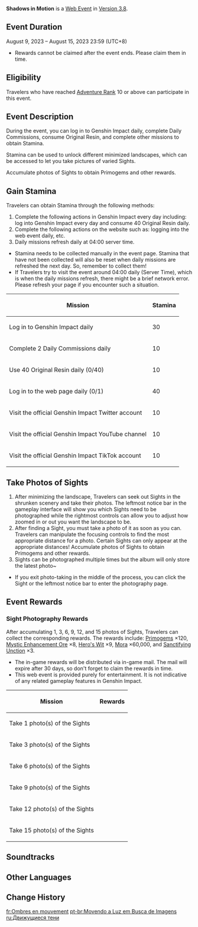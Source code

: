{{Event Tabs}}
{{Event
|name              = Shadows in Motion
|image             = Shadows in Motion.png
|type              = Web
|time_known        = yes
|time_start        = 2023-08-09 11:00:00
|time_start_offset = GMT+8
|time_end          = 2023-08-15 23:59:59
|time_end_offset   = GMT+8
|link              = https://genshin.hoyoverse.com/en/news/detail/112566
|link2             = https://act.hoyoverse.com/ys/event/e20230809-photo/index.html
|link2name         = Event Page
}}
{{Description|Within the microcosm of the toybox lurks mysterious surprises awaiting your discovery~<br>Come and take some photos together!}}
'''Shadows in Motion''' is a [[Web Event]] in [[Version 3.8]].

==Event Duration==
August 9, 2023 – August 15, 2023 23:59 (UTC+8)
* Rewards cannot be claimed after the event ends. Please claim them in time.

==Eligibility==
Travelers who have reached [[Adventure Rank]] 10 or above can participate in this event.

==Event Description==
During the event, you can log in to Genshin Impact daily, complete Daily Commissions, consume Original Resin, and complete other missions to obtain Stamina.

Stamina can be used to unlock different minimized landscapes, which can be accessed to let you take pictures of varied Sights.

Accumulate photos of Sights to obtain Primogems and other rewards.

==Gain Stamina==
Travelers can obtain Stamina through the following methods:
# Complete the following actions in Genshin Impact every day including: log into Genshin Impact every day and consume 40 Original Resin daily.
# Complete the following actions on the website such as: logging into the web event daily, etc.
# Daily missions refresh daily at 04:00 server time.
* Stamina needs to be collected manually in the event page. Stamina that have not been collected will also be reset when daily missions are refreshed the next day. So, remember to collect them!
* If Travelers try to visit the event around 04:00 daily (Server Time), which is when the daily missions refresh, there might be a brief network error. Please refresh your page if you encounter such a situation.
{|class="article-table"
!Mission
!Stamina
|-
|Log in to Genshin Impact daily
|30
|-
|Complete 2 Daily Commissions daily
|10
|-
|Use 40 Original Resin daily (0/40)
|10
|-
|Log in to the web page daily (0/1)
|40
|-
|Visit the official Genshin Impact Twitter account
|10
|-
|Visit the official Genshin Impact YouTube channel
|10
|-
|Visit the official Genshin Impact TikTok account
|10
|}

==Take Photos of Sights==
# After minimizing the landscape, Travelers can seek out Sights in the shrunken scenery and take their photos. The leftmost notice bar in the gameplay interface will show you which Sights need to be photographed while the rightmost controls can allow you to adjust how zoomed in or out you want the landscape to be.
# After finding a Sight, you must take a photo of it as soon as you can. Travelers can manipulate the focusing controls to find the most appropriate distance for a photo. Certain Sights can only appear at the appropriate distances! Accumulate photos of Sights to obtain Primogems and other rewards.
# Sights can be photographed multiple times but the album will only store the latest photo~
*If you exit photo-taking in the middle of the process, you can click the Sight or the leftmost notice bar to enter the photography page.

==Event Rewards==
===Sight Photography Rewards===
After accumulating 1, 3, 6, 9, 12, and 15 photos of Sights, Travelers can collect the corresponding rewards. The rewards include: [[Primogem]]s ×120, [[Mystic Enhancement Ore]] ×8, [[Hero's Wit]] ×9, [[Mora]] ×60,000, and [[Sanctifying Unction]] ×3.
* The in-game rewards will be distributed via in-game mail. The mail will expire after 30 days, so don't forget to claim the rewards in time.
* This web event is provided purely for entertainment. It is not indicative of any related gameplay features in Genshin Impact.
{|class="article-table"
!Mission
!Rewards
|-
|Take 1 photo(s) of the Sights
|{{Card|Primogem|10}}{{Card|Mora|10,000}}
|-
|Take 3 photo(s) of the Sights
|{{Card|Primogem|20}}{{Card|Sanctifying Unction|3}}
|-
|Take 6 photo(s) of the Sights
|{{Card|Primogem|20}}{{Card|Mystic Enhancement Ore|8}}
|-
|Take 9 photo(s) of the Sights
|{{Card|Primogem|20}}{{Card|Hero's Wit|4}}
|-
|Take 12 photo(s) of the Sights
|{{Card|Primogem|20}}{{Card|Mora|50,000}}
|-
|Take 15 photo(s) of the Sights
|{{Card|Primogem|30}}{{Card|Hero's Wit|5}}
|}

==Soundtracks==
{{Soundtracks by Category Table|type=eventgameplay}}

==Other Languages==
{{Other Languages
|en      = Shadows in Motion
|zhs     = 移光拾影
|zhs_rm  = Yíguāng Shíyǐng
|zht     = 移光拾影
|zht_rm  = Yíguāng Shíyǐng
|zh_tl   = 
|ja      = 移ろう光、影を写して
|ja_rm   = Utsurou Hikari, Kage wo Utsushite
|ja_tl   = 
|ko      = 순간 포착
|ko_rm   = 
|ko_tl   = 
|es      = Sombras en destello
|es_tl   = Glinting Shadows
|fr      = Ombres en mouvement
|fr_tl   = Shadows in Motion
|ru      = Движущиеся тени
|ru_tl   = Moving Shadows
|th      = ภาพเงากลางแสงวูบไหว
|th_rm   = 
|th_tl   = 
|vi      = Lưu Giữ Khoảnh Khắc
|vi_tl   = 
|de      = Das wandernde Licht fängt den Schatten auf
|de_tl   = The Wandering Light Catches the Shadow
|id      = Memori dalam Gambar
|id_tl   = Memories in a Picture
|pt      = Movendo a Luz em Busca de Imagens
|pt_tl   = 
|tr      = Hareket Eden Gölgeler
|tr_tl   = 
|it      = Catturando l'attimo
|it_tl   = 
}}

==Change History==
{{Change History|3.8}}

[[fr:Ombres en mouvement]]
[[pt-br:Movendo a Luz em Busca de Imagens]]
[[ru:Движущиеся тени]]